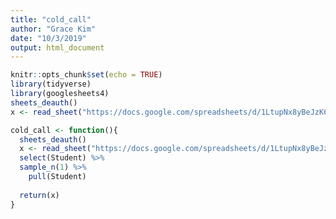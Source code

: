 ```yaml
---
title: "cold_call"
author: "Grace Kim"
date: "10/3/2019"
output: html_document
---
```


```r
knitr::opts_chunk$set(echo = TRUE)
library(tidyverse)
library(googlesheets4)
sheets_deauth()
x <- read_sheet("https://docs.google.com/spreadsheets/d/1LtupNx8yBeJzK6UyGkZ5u-aUAPzU90K9C4r2RTJwWqg/edit#gid=2132522624")

```

```r
cold_call <- function(){
  sheets_deauth()
  x <- read_sheet("https://docs.google.com/spreadsheets/d/1LtupNx8yBeJzK6UyGkZ5u-aUAPzU90K9C4r2RTJwWqg/edit#gid=2132522624") %>% 
  select(Student) %>% 
  sample_n(1) %>% 
    pull(Student)
  
  return(x)
}
```

